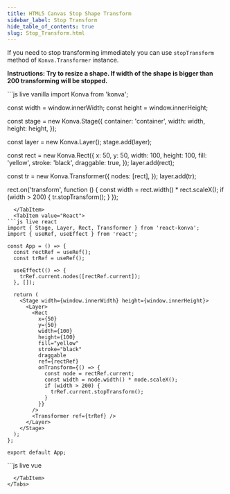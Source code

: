 ---
title: HTML5 Canvas Stop Shape Transform
sidebar_label: Stop Transform
hide_table_of_contents: true
slug: Stop_Transform.html
---

If you need to stop transforming immediately you can use `stopTransform` method of `Konva.Transformer` instance.

**Instructions: Try to resize a shape. If width of the shape is bigger than 200 transforming will be stopped.**


<Tabs>
  <TabItem value="Vanilla" default>
```js live vanilla
import Konva from 'konva';

const width = window.innerWidth;
const height = window.innerHeight;

const stage = new Konva.Stage({
container: 'container',
width: width,
height: height,
});

const layer = new Konva.Layer();
stage.add(layer);

const rect = new Konva.Rect({
x: 50,
y: 50,
width: 100,
height: 100,
fill: 'yellow',
stroke: 'black',
draggable: true,
});
layer.add(rect);

const tr = new Konva.Transformer({
nodes: [rect],
});
layer.add(tr);

rect.on('transform', function () {
const width = rect.width() * rect.scaleX();
if (width > 200) {
tr.stopTransform();
}
});

````
  </TabItem>
  <TabItem value="React">
```js live react
import { Stage, Layer, Rect, Transformer } from 'react-konva';
import { useRef, useEffect } from 'react';

const App = () => {
  const rectRef = useRef();
  const trRef = useRef();

  useEffect(() => {
    trRef.current.nodes([rectRef.current]);
  }, []);

  return (
    <Stage width={window.innerWidth} height={window.innerHeight}>
      <Layer>
        <Rect
          x={50}
          y={50}
          width={100}
          height={100}
          fill="yellow"
          stroke="black"
          draggable
          ref={rectRef}
          onTransform={() => {
            const node = rectRef.current;
            const width = node.width() * node.scaleX();
            if (width > 200) {
              trRef.current.stopTransform();
            }
          }}
        />
        <Transformer ref={trRef} />
      </Layer>
    </Stage>
  );
};

export default App;
````

  </TabItem>
  <TabItem value="Vue">
```js live vue
<template>
  <v-stage :config="stageSize">
    <v-layer>
      <v-rect
        :config="rectConfig"
        @transform="handleTransform"
        ref="rectRef"
      />
      <v-transformer
        :config="transformerConfig"
        ref="transformerRef"
      />
    </v-layer>
  </v-stage>
</template>

<script setup>
import { ref, onMounted } from 'vue';

const stageSize = {
  width: window.innerWidth,
  height: window.innerHeight
};

const rectConfig = {
  x: 50,
  y: 50,
  width: 100,
  height: 100,
  fill: 'yellow',
  stroke: 'black',
  draggable: true
};

const transformerConfig = {};

const rectRef = ref(null);
const transformerRef = ref(null);

const handleTransform = () => {
  const node = rectRef.value.getNode();
  const width = node.width() * node.scaleX();
  if (width > 200) {
    transformerRef.value.getNode().stopTransform();
  }
};

onMounted(() => {
  transformerRef.value.getNode().nodes([rectRef.value.getNode()]);
});
</script>

```
  </TabItem>
</Tabs>
```
